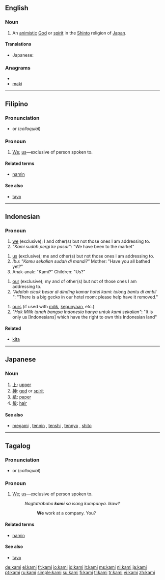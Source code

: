 ==English==
{{wikipedia}}

===Noun===
{{en-noun|kami}}

# An [[animistic]] [[God]] or [[spirit]] in the [[Shinto]] religion of [[Japan]].

====Translations====
{{trans-top|a God or spirit in the Shinto religion of Japan}}
* Japanese: {{t+|ja|神|tr=kami|sc=Jpan}}
{{trans-mid}}
{{trans-bottom}}

===Anagrams===
* {{alphagram|aikm}}
* [[maki#English|maki]]

----

==Filipino==

===Pronunciation===
*{{IPA|/kaˈmɪ/|lang=fil}} or {{IPA|/kaˈmɛ/|lang=fil}} (''colloquial'')

===Pronoun===
{{infl|fil|pronoun}}

# [[we|We]]; [[us]]—exclusive of person spoken to.

====Related terms====
*[[namin]]

====See also====
*[[tayo]]

----

==Indonesian==

===Pronoun===
{{infl|id|pronoun}}

# [[we]] (exclusive); I and other(s) but not those ones I am addressing to.
#''"Kami sudah pergi ke pasar''": "We have been to the market"

# [[us]]  (exclusive); me and other(s) but not  those ones I am addressing to.
#''Ibu: "Kamu sekalian sudah di mandi?"'' Mother: "Have you all bathed yet?"
#Anak-anak: "Kami?" Children: "Us?"

# [[our]]  (exclusive); my and of other(s) but not of those ones I am addressing to.
#''"Adalah cicak besar di dinding kamar hotel kami: tolong bantu di ambil "'': "There is a big gecko in our hotel room: please help have it removed."

# [[ours]] (if used with [[milik]], [[punya|kepunyaan]], etc.)
#''"Hak Milik tanah bangsa Indonesia hanya untuk kami sekalian"'': "It is only us [Indonesians] which have the right to own this Indonesian land"
====Related====
* [[kita]]

----

==Japanese==

===Noun===
{{ja-noun|r|hira=かみ}}

# [[上]]: [[upper]]
# [[神]]: [[god]] or [[spirit]]
# [[紙]]: [[paper]]
# [[髪]]: [[hair]]

====See also====
* {{sense|神}} [[megami]] , [[tennin]] , [[tenshi]] , [[tennyo]] , [[shito]]

----

==Tagalog==

===Pronunciation===
*{{IPA|/kaˈmɪ/|lang=tl}} or {{IPA|/kaˈmɛ/|lang=tl}} (''colloquial'')

===Pronoun===
{{infl|tl|pronoun}}

# [[we|We]]; [[us]]—exclusive of person spoken to.
#: ''Nagtatrabaho '''kami''' sa isang kumpanya. Ikaw?''
#:: '''We''' work at a company. You?

====Related terms====
*[[namin]]

====See also====
*[[tayo]]


[[de:kami]]
[[el:kami]]
[[fr:kami]]
[[io:kami]]
[[id:kami]]
[[it:kami]]
[[ms:kami]]
[[nl:kami]]
[[ja:kami]]
[[pt:kami]]
[[ru:kami]]
[[simple:kami]]
[[su:kami]]
[[fi:kami]]
[[tl:kami]]
[[tr:kami]]
[[vi:kami]]
[[zh:kami]]